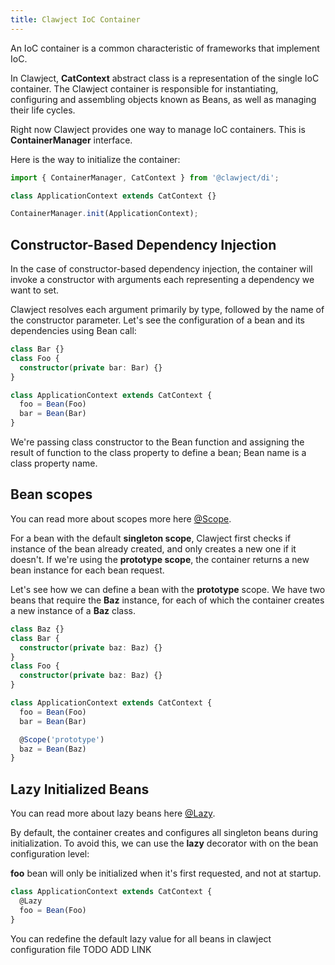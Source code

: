```yaml
---
title: Clawject IoC Container
---
```


An IoC container is a common characteristic of frameworks that implement IoC.

In Clawject, **CatContext** abstract class is a representation of the single IoC container.
The Clawject container is responsible for instantiating, configuring and assembling objects known as Beans,
as well as managing their life cycles.

Right now Clawject provides one way to manage IoC containers. This is **ContainerManager** interface.

Here is the way to initialize the container:

```ts
import { ContainerManager, CatContext } from '@clawject/di';

class ApplicationContext extends CatContext {}

ContainerManager.init(ApplicationContext);
```

## Constructor-Based Dependency Injection

In the case of constructor-based dependency injection,
the container will invoke a constructor with arguments each representing a dependency we want to set.

Clawject resolves each argument primarily by type, followed by the name of the constructor parameter.
Let's see the configuration of a bean and its dependencies using Bean call:

```ts
class Bar {}
class Foo {
  constructor(private bar: Bar) {}
}

class ApplicationContext extends CatContext {
  foo = Bean(Foo)
  bar = Bean(Bar)
}
```

We're passing class constructor to the Bean function and assigning the result of function to the class property to define a bean;
Bean name is a class property name.

## Bean scopes

You can read more about scopes more here [@Scope](/docs/api/scope.mdx).

For a bean with the default **singleton scope**,
Clawject first checks if instance of the bean already created,
and only creates a new one if it doesn't.
If we're using the **prototype scope**, the container returns a new bean instance for each bean request.

Let's see how we can define a bean with the **prototype** scope.
We have two beans that require the **Baz** instance,
for each of which the container creates a new instance of a **Baz** class.

```ts
class Baz {}
class Bar {
  constructor(private baz: Baz) {}
}
class Foo {
  constructor(private baz: Baz) {}
}

class ApplicationContext extends CatContext {
  foo = Bean(Foo)
  bar = Bean(Bar)

  @Scope('prototype')
  baz = Bean(Baz)
}
```

## Lazy Initialized Beans

You can read more about lazy beans here [@Lazy](/docs/api/lazy.mdx).

By default, the container creates and configures all singleton beans during initialization.
To avoid this, we can use the **lazy** decorator with on the bean configuration level:

**foo** bean will only be initialized when it's first requested, and not at startup.

```ts
class ApplicationContext extends CatContext {
  @Lazy
  foo = Bean(Foo)
}
```

You can redefine the default lazy value for all beans in clawject configuration file TODO ADD LINK
